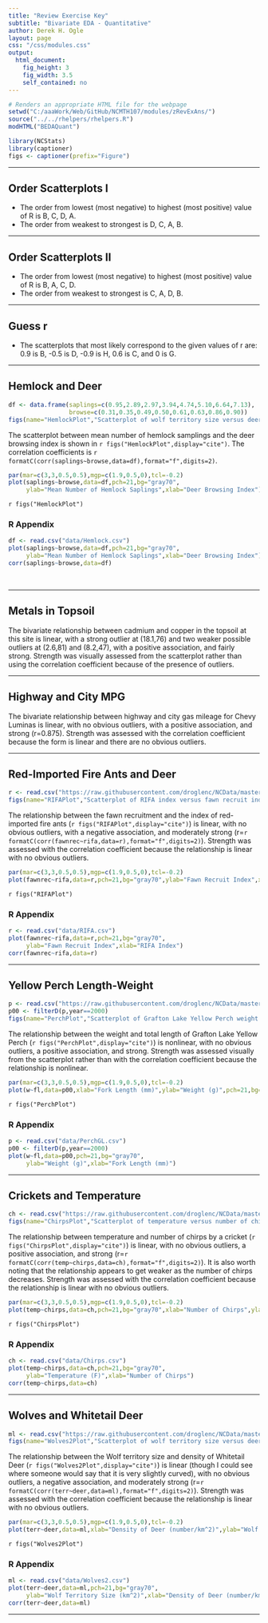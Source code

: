 ```yaml
---
title: "Review Exercise Key"
subtitle: "Bivariate EDA - Quantitative"
author: Derek H. Ogle
layout: page
css: "/css/modules.css"
output:
  html_document:
    fig_height: 3
    fig_width: 3.5
    self_contained: no
---
```


```r
# Renders an appropriate HTML file for the webpage
setwd("C:/aaaWork/Web/GitHub/NCMTH107/modules/zRevExAns/")
source("../../rhelpers/rhelpers.R")
modHTML("BEDAQuant")
```
```r
library(NCStats)
library(captioner)
figs <- captioner(prefix="Figure")
```

----

## Order Scatterplots I

* The order from lowest (most negative) to highest (most positive) value of R is B, C, D, A.
* The order from weakest to strongest is D, C, A, B.

----

## Order Scatterplots II

* The order from lowest (most negative) to highest (most positive) value of R is B, A, C, D.
* The order from weakest to strongest is C, A, D, B.

----

## Guess r

* The scatterplots that most likely correspond to the given values of r are: 0.9 is B, -0.5 is D, -0.9 is H, 0.6 is C, and 0 is G.

----

## Hemlock and Deer

```r
df <- data.frame(saplings=c(0.95,2.89,2.97,3.94,4.74,5.10,6.64,7.13),
                 browse=c(0.31,0.35,0.49,0.50,0.61,0.63,0.86,0.90))
figs(name="HemlockPlot","Scatterplot of wolf territory size versus deer density.")
```

The scatterplot between mean number of hemlock samplings and the deer browsing index is shown in `r figs("HemlockPlot",display="cite")`. The correlation coefficients is `r formatC(corr(saplings~browse,data=df),format="f",digits=2)`.

```r
par(mar=c(3,3,0.5,0.5),mgp=c(1.9,0.5,0),tcl=-0.2)
plot(saplings~browse,data=df,pch=21,bg="gray70",
     ylab="Mean Number of Hemlock Saplings",xlab="Deer Browsing Index")
```

`r figs("HemlockPlot")`

### R Appendix
```r
df <- read.csv("data/Hemlock.csv")
plot(saplings~browse,data=df,pch=21,bg="gray70",
     ylab="Mean Number of Hemlock Saplings",xlab="Deer Browsing Index")
corr(saplings~browse,data=df)
```

&nbsp;

----

## Metals in Topsoil

The bivariate relationship between cadmium and copper in the topsoil at this site is linear, with a strong outlier at (18.1,76) and two weaker possible outliers at (2.6,81) and (8.2,47), with a positive association, and fairly strong. Strength was visually assessed from the scatterplot rather than using the correlation coefficient because of the presence of outliers.

----

## Highway and City MPG

The bivariate relationship between highway and city gas mileage for Chevy Luminas is linear, with no obvious outliers, with a positive association, and strong (r=0.875). Strength was assessed with the correlation coefficient because the form is linear and there are no obvious outliers.

----

## Red-Imported Fire Ants and Deer

```r
r <- read.csv("https://raw.githubusercontent.com/droglenc/NCData/master/RIFA.csv")
figs(name="RIFAPlot","Scatterplot of RIFA index versus fawn recruit index.")
```

The relationship between the fawn recruitment and the index of red-imported fire ants (`r figs("RIFAPlot",display="cite")`) is linear, with no obvious outliers, with a negative association, and moderately strong (r=`r formatC(corr(fawnrec~rifa,data=r),format="f",digits=2)`). Strength was assessed with the correlation coefficient because the relationship is linear with no obvious outliers.

```r
par(mar=c(3,3,0.5,0.5),mgp=c(1.9,0.5,0),tcl=-0.2)
plot(fawnrec~rifa,data=r,pch=21,bg="gray70",ylab="Fawn Recruit Index",xlab="RIFA Index")
```

`r figs("RIFAPlot")`

### R Appendix
```r
r <- read.csv("data/RIFA.csv")
plot(fawnrec~rifa,data=r,pch=21,bg="gray70",
     ylab="Fawn Recruit Index",xlab="RIFA Index")
corr(fawnrec~rifa,data=r)
```

----

## Yellow Perch Length-Weight

```r
p <- read.csv("https://raw.githubusercontent.com/droglenc/NCData/master/PerchGL.csv")
p00 <- filterD(p,year==2000)
figs(name="PerchPlot","Scatterplot of Grafton Lake Yellow Perch weight versus total length.")
```

The relationship between the weight and total length of Grafton Lake Yellow Perch (`r figs("PerchPlot",display="cite")`) is nonlinear, with no obvious outliers, a positive association, and strong. Strength was assessed visually from the scatterplot rather than with the correlation coefficient because the relationship is nonlinear.

```r
par(mar=c(3,3,0.5,0.5),mgp=c(1.9,0.5,0),tcl=-0.2)
plot(w~fl,data=p00,xlab="Fork Length (mm)",ylab="Weight (g)",pch=21,bg="gray70")
```

`r figs("PerchPlot")`

### R Appendix
```r
p <- read.csv("data/PerchGL.csv")
p00 <- filterD(p,year==2000)
plot(w~fl,data=p00,pch=21,bg="gray70",
     ylab="Weight (g)",xlab="Fork Length (mm)")
```

----

## Crickets and Temperature

```r
ch <- read.csv("https://raw.githubusercontent.com/droglenc/NCData/master/Chirps.csv")
figs(name="ChirpsPlot","Scatterplot of temperature versus number of chirps by a cricket.")
```

The relationship between temperature and number of chirps by a cricket (`r figs("ChirpsPlot",display="cite")`) is linear, with no obvious outliers, a positive association, and strong (r=`r formatC(corr(temp~chirps,data=ch),format="f",digits=2)`). It is also worth noting that the relationship appears to get weaker as the number of chirps decreases. Strength was assessed with the correlation coefficient because the relationship is linear with no obvious outliers.

```r
par(mar=c(3,3,0.5,0.5),mgp=c(1.9,0.5,0),tcl=-0.2)
plot(temp~chirps,data=ch,pch=21,bg="gray70",xlab="Number of Chirps",ylab="Temperature (F)")
```

`r figs("ChirpsPlot")`

### R Appendix
```r
ch <- read.csv("data/Chirps.csv")
plot(temp~chirps,data=ch,pch=21,bg="gray70",
     ylab="Temperature (F)",xlab="Number of Chirps")
corr(temp~chirps,data=ch)
```

----

## Wolves and Whitetail Deer

```r
ml <- read.csv("https://raw.githubusercontent.com/droglenc/NCData/master/Wolves2.csv")
figs(name="Wolves2Plot","Scatterplot of wolf territory size versus deer density.")
```

The relationship between the Wolf territory size and density of Whitetail Deer (`r figs("Wolves2Plot",display="cite")`) is linear (though I could see where someone would say that it is very slightly curved), with no obvious outliers, a negative association, and moderately strong (r=`r formatC(corr(terr~deer,data=ml),format="f",digits=2)`). Strength was assessed with the correlation coefficient because the relationship is linear with no obvious outliers.

```r
par(mar=c(3,3,0.5,0.5),mgp=c(1.9,0.5,0),tcl=-0.2)
plot(terr~deer,data=ml,xlab="Density of Deer (number/km^2)",ylab="Wolf Territory Size (km^2)",pch=21,bg="gray70")
```

`r figs("Wolves2Plot")`

### R Appendix
```r
ml <- read.csv("data/Wolves2.csv")
plot(terr~deer,data=ml,pch=21,bg="gray70",
     ylab="Wolf Territory Size (km^2)",xlab="Density of Deer (number/km^2)")
corr(terr~deer,data=ml)
```

----
